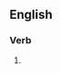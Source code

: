 ==English==

===Verb===
{{head|en|present participle}}

# {{present participle of|disincline|lang=en|nocat=1}}